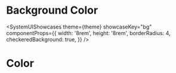 
# Background Color

<SystemUIShowcases
  theme={theme}
  showcaseKey="bg"
  componentProps={{
    width: '8rem',
    height: '8rem',
    borderRadius: 4,
    checkeredBackground: true,
  }}
/>

# Color

<SystemUIShowcases theme={theme} showcaseKey="color" />
